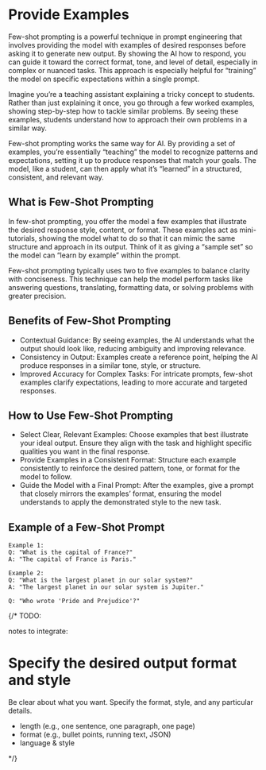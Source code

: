 # Provide Examples

Few-shot prompting is a powerful technique in prompt engineering that involves providing the model with examples of desired responses before asking it to generate new output. By showing the AI how to respond, you can guide it toward the correct format, tone, and level of detail, especially in complex or nuanced tasks. This approach is especially helpful for “training” the model on specific expectations within a single prompt.

Imagine you’re a teaching assistant explaining a tricky concept to students. Rather than just explaining it once, you go through a few worked examples, showing step-by-step how to tackle similar problems. By seeing these examples, students understand how to approach their own problems in a similar way.

Few-shot prompting works the same way for AI. By providing a set of examples, you’re essentially “teaching” the model to recognize patterns and expectations, setting it up to produce responses that match your goals. The model, like a student, can then apply what it’s “learned” in a structured, consistent, and relevant way.

## What is Few-Shot Prompting

In few-shot prompting, you offer the model a few examples that illustrate the desired response style, content, or format. These examples act as mini-tutorials, showing the model what to do so that it can mimic the same structure and approach in its output. Think of it as giving a “sample set” so the model can “learn by example” within the prompt.

Few-shot prompting typically uses two to five examples to balance clarity with conciseness. This technique can help the model perform tasks like answering questions, translating, formatting data, or solving problems with greater precision.

## Benefits of Few-Shot Prompting

- Contextual Guidance: By seeing examples, the AI understands what the output should look like, reducing ambiguity and improving relevance.
- Consistency in Output: Examples create a reference point, helping the AI produce responses in a similar tone, style, or structure.
- Improved Accuracy for Complex Tasks: For intricate prompts, few-shot examples clarify expectations, leading to more accurate and targeted responses.

## How to Use Few-Shot Prompting

- Select Clear, Relevant Examples: Choose examples that best illustrate your ideal output. Ensure they align with the task and highlight specific qualities you want in the final response.
- Provide Examples in a Consistent Format: Structure each example consistently to reinforce the desired pattern, tone, or format for the model to follow.
- Guide the Model with a Final Prompt: After the examples, give a prompt that closely mirrors the examples’ format, ensuring the model understands to apply the demonstrated style to the new task.

## Example of a Few-Shot Prompt

```
Example 1:  
Q: "What is the capital of France?"  
A: "The capital of France is Paris."

Example 2:  
Q: "What is the largest planet in our solar system?"  
A: "The largest planet in our solar system is Jupiter."

Q: "Who wrote 'Pride and Prejudice'?"
```


{/* TODO:  

notes to integrate:

# Specify the desired output format and style

Be clear about what you want. Specify the format, style, and any particular details.

- length (e.g., one sentence, one paragraph, one page)
- format (e.g., bullet points, running text, JSON)
- language & style

*/}
